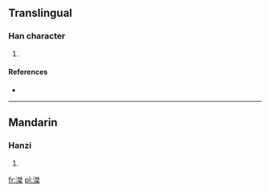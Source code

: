 ==Translingual==

===Han character===
{{Han char|rn=85|rad=水|as=10|sn=13|four=3519<sub>4</sub>|canj=水弓手木 (ENQD)}}

# {{defn|Han|sort=水10}}

====References====
* {{Han ref|kx=0642.260|dkj=18029|dj=1050.070|hdz=31703.080|uh=6ED0|ud=28368|bh=DE66|bd=56934}}

----

==Mandarin==

===Hanzi===
{{cmn-hanzi|pin=[[jié]] ([[jie2]])|wg=chieh<sup>2</sup>}}

# {{defn|Mandarin|sort=水10}}

[[fr:滐]]
[[pl:滐]]
